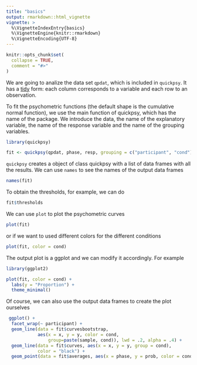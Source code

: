 ```yaml
---
title: "basics"
output: rmarkdown::html_vignette
vignette: >
  %\VignetteIndexEntry{basics}
  %\VignetteEngine{knitr::rmarkdown}
  %\VignetteEncoding{UTF-8}
---
```


```r
knitr::opts_chunk$set(
  collapse = TRUE,
  comment = "#>"
)
```

We are going to analize the data set `qpdat`, which is included in `quickpsy`. It has a  [tidy](http://vita.had.co.nz/papers/tidy-data.html) form: each column corresponds to a variable and each row to an observation.

To fit the psychometric functions (the default shape is the cumulative normal function), we use the main function of quickpsy, which has the name of the package. We introduce the data, the name of the explanatory variable, the name of the response variable and the name of the grouping variables. 

```r
library(quickpsy)

fit <- quickpsy(qpdat, phase, resp, grouping = c("participant", "cond"), B = 5) 
```

`quickpsy` creates a object of class quickpsy with a list of data frames with all the results. We can use `names` to see the names of the output data frames

```r
names(fit)
```

To obtain the thresholds, for example, we can do
```r
fit$thresholds
```

We can  use `plot` to plot  the psychometric curves

```r
plot(fit)
```

or if we want to used different colors for the different conditions

```r
plot(fit, color = cond)
```

The output plot is a ggplot and we can modify it accordingly. For example

```r
library(ggplot2)

plot(fit, color = cond) +
  labs(y = "Proportion") +
  theme_minimal()
```

Of course, we can also use the output data frames to create the plot ourselves

```r
 ggplot() +
  facet_wrap(~ participant) +
  geom_line(data = fit$curvesbootstrap, 
            aes(x = x, y = y, color = cond, 
                group=paste(sample, cond)), lwd = .2, alpha = .4) +
  geom_line(data = fit$curves, aes(x = x, y = y, group = cond),
            color = "black") +
  geom_point(data = fit$averages, aes(x = phase, y = prob, color = cond), size = 2)
```

